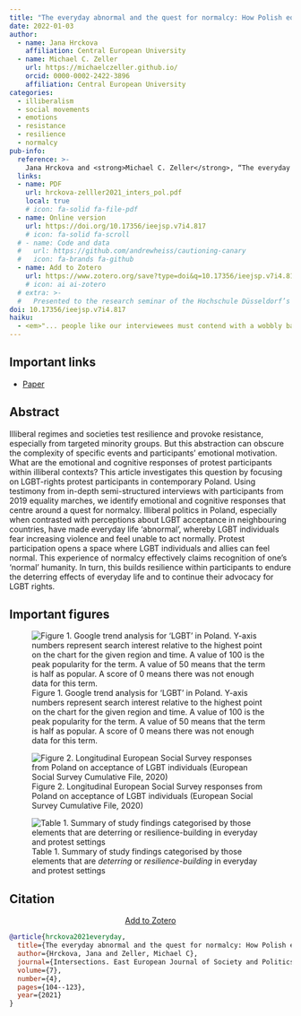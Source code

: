 ```yaml
---
title: "The everyday abnormal and the quest for normalcy: How Polish equality marches build protester resilience"
date: 2022-01-03
author:
  - name: Jana Hrckova
    affiliation: Central European University
  - name: Michael C. Zeller
    url: https://michaelczeller.github.io/
    orcid: 0000-0002-2422-3896
    affiliation: Central European University
categories:
  - illiberalism
  - social movements
  - emotions
  - resistance
  - resilience
  - normalcy
pub-info:
  reference: >-
    Jana Hrckova and <strong>Michael C. Zeller</strong>, “The everyday abnormal and the quest for normalcy: How Polish equality marches build protester resilience,” <em>Intersections. East European Journal of Society and Politics</em> 7, no. 4 (2021):  104-123, doi: <a href="https://doi.org/10.17356/ieejsp.v7i4.817"><code>10.17356/ieejsp.v7i4.817</code></a>
  links:
  - name: PDF
    url: hrckova-zelller2021_inters_pol.pdf
    local: true
    # icon: fa-solid fa-file-pdf
  - name: Online version
    url: https://doi.org/10.17356/ieejsp.v7i4.817
    # icon: fa-solid fa-scroll
  # - name: Code and data
  #   url: https://github.com/andrewheiss/cautioning-canary
  #   icon: fa-brands fa-github
  - name: Add to Zotero
    url: https://www.zotero.org/save?type=doi&q=10.17356/ieejsp.v7i4.817
    # icon: ai ai-zotero
  # extra: >-
  #   Presented to the research seminar of the Hochschule Düsseldorf’s Forschungsschwerpunkt Rechtsextremismus/Neonazismus (FORENA) and to the Central European University’s Center for Policy Studies.
doi: 10.17356/ieejsp.v7i4.817
haiku:
  - <em>"... people like our interviewees must contend with a wobbly balance between the en- couraging normalcy provided by protest activity and the difficult abnormality they face in their everyday lives."</em>
---
```


## Important links

- [Paper](hrckova-zelller2021_inters_pol.pdf)


## Abstract

Illiberal regimes and societies test resilience and provoke resistance, especially from targeted minority groups. But this abstraction can obscure the complexity of specific events and participants’ emotional motivation. What are the emotional and cognitive responses of protest participants within illiberal contexts? This article investigates this question by focusing on LGBT-rights protest participants in contemporary Poland. Using testimony from in-depth semi-structured interviews with participants from 2019 equality marches, we identify emotional and cognitive responses that centre around a quest for normalcy. Illiberal politics in Poland, especially when contrasted with perceptions about LGBT acceptance in neighbouring countries, have made everyday life ‘abnormal’, whereby LGBT individuals fear increasing violence and feel unable to act normally. Protest participation opens a space where LGBT individuals and allies can feel normal. This experience of normalcy effectively claims recognition of one’s ‘normal’ humanity. In turn, this builds resilience within participants to endure the deterring effects of everyday life and to continue their advocacy for LGBT rights.

## Important figures

![Figure 1. Google trend analysis for ‘LGBT’ in Poland. Y-axis numbers represent search interest relative to the highest point on the chart for the given region and time. A value of 100 is the peak popularity for the term. A value of 50 means that the term is half as popular. A score of 0 means there was not enough data for this term.](plot_google.png)

![Figure 2. Longitudinal European Social Survey responses from Poland on acceptance of LGBT individuals (European Social Survey Cumulative File, 2020)](plot_ess.png)

![Table 1. Summary of study findings categorised by those elements that are *deterring* or *resilience-building* in everyday and protest settings](plot_tab.png)

## Citation

<p class="buttons" style="text-align:center;">
<a class="btn btn-danger" target="_blank" href="https://www.zotero.org/save?type=doi&q=10.17356/ieejsp.v7i4.817">Add to Zotero <i class="bi-arrow-up-right-square"></i> </a>
</p>

```bibtex
@article{hrckova2021everyday,
  title={The everyday abnormal and the quest for normalcy: How Polish equality marches build protester resilience},
  author={Hrckova, Jana and Zeller, Michael C},
  journal={Intersections. East European Journal of Society and Politics},
  volume={7},
  number={4},
  pages={104--123},
  year={2021}
}
```

